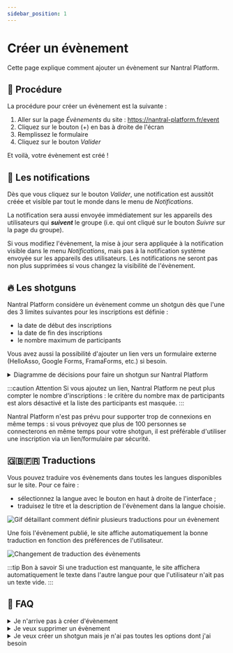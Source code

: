 ```yaml
---
sidebar_position: 1
---
```


# Créer un évènement

Cette page explique comment ajouter un évènement sur Nantral Platform.

## 📝 Procédure

La procédure pour créer un évènement est la suivante :

1. Aller sur la page _Évènements_ du site : https://nantral-platform.fr/event
2. Cliquez sur le bouton (+) en bas à droite de l'écran
3. Remplissez le formulaire
4. Cliquez sur le bouton _Valider_

Et voilà, votre évènement est créé !

## 🔔 Les notifications

Dès que vous cliquez sur le bouton _Valider_, une notification est aussitôt
créée et visible par tout le monde dans le menu de _Notifications_.

La notification sera aussi envoyée immédiatement sur les appareils
des utilisateurs qui **_suivent_** le groupe (i.e. qui ont cliqué
sur le bouton _Suivre_ sur la page du groupe).

Si vous modifiez l'évènement, la mise à jour sera appliquée à la notification
visible dans le menu _Notifications_, mais pas à la notification système envoyée
sur les appareils des utilisateurs. Les notifications ne seront pas non plus
supprimées si vous changez la visibilité de l'évènement.

## 🔥 Les shotguns

Nantral Platform considère un évènement comme un shotgun dès que l'une des 3
limites suivantes pour les inscriptions est définie :

- la date de début des inscriptions
- la date de fin des inscriptions
- le nombre maximum de participants

Vous avez aussi la possibilité d'ajouter un lien vers un formulaire externe
(HelloAsso, Google Forms, FramaForms, etc.) si besoin.

<details>
<summary>Diagramme de décisions pour faire un shotgun sur Nantral Platform</summary>

![Schéma des différents cas d'utilisation pour les shotguns](./shotgun_schema.png)

</details>

:::caution Attention
Si vous ajoutez un lien, Nantral Platform ne peut plus compter le
nombre d'inscriptions : le critère du nombre max de participants est alors
désactivé et la liste des participants est masquée.
:::

Nantral Platform n'est pas prévu pour supporter trop de connexions en même
temps : si vous prévoyez que plus de 100 personnes se connecterons en même
temps pour votre shotgun, il est préférable d'utiliser une inscription via
un lien/formulaire par sécurité.

## 🇬🇧🇫🇷 Traductions

Vous pouvez traduire vos évènements dans toutes les langues disponibles sur le
site. Pour ce faire :

- sélectionnez la langue avec le bouton en haut à droite de l'interface ;
- traduisez le titre et la description de l'évènement dans la langue choisie.

![Gif détaillant comment définir plusieurs traductions pour un évènement](./definition_trad.gif)

Une fois l'évènement publié, le site affiche automatiquement la bonne traduction
en fonction des préférences de l'utilisateur.

![Changement de traduction des évènements](./change_trad.gif)

:::tip Bon à savoir
Si une traduction est manquante, le site affichera automatiquement le texte
dans l'autre langue pour que l'utilisateur n'ait pas un texte vide.
:::

## 🛟 FAQ

<details>
<summary>Je n'arrive pas à créer d'évènement</summary>

Vérifiez les points suivants pour pouvoir créer un évènement :

- vous devez être admin du groupe organisateur (pour devenir admin, allez sur
  la page du groupe puis cliquez sur le bouton _"Devenir admin"_ en bas de la
  page)
- l'évènement doit avoir une date de début et une date de fin

</details>

<details>
<summary>Je veux supprimer un évènement</summary>

Malheureusement, l'interface pour supprimer un évènement n'est pas encore
disponible. Il vous reste deux solutions :

- Contactez un admin : il pourra le faire pour vous.
- Connectez-vous à l'API, en remplaçant `/event/<id>` dans l'url de la
  page de votre event par `/api/event/event/<id>`. Vous pourrez alors
  supprimer l'event avec le bouton _DELETE_.

</details>

<details>
<summary>Je veux créer un shotgun mais je n'ai pas toutes les options dont j'ai besoin</summary>

Si vous avez besoin d'options supplémentaires pour votre shotgun, vous pouvez
utiliser un formulaire externe (HelloAsso, Google Forms, FramaForms, etc.) et
ajouter le lien dans la description de l'évènement.

Si vous pensez que cette option pourrait être ajoutée au site et serait utile à
d'autres events, n'hésitez pas à
[ouvrir un ticket](https://nantral-platform.fr/suggestions/) pour suggérer
l'idée !

</details>
